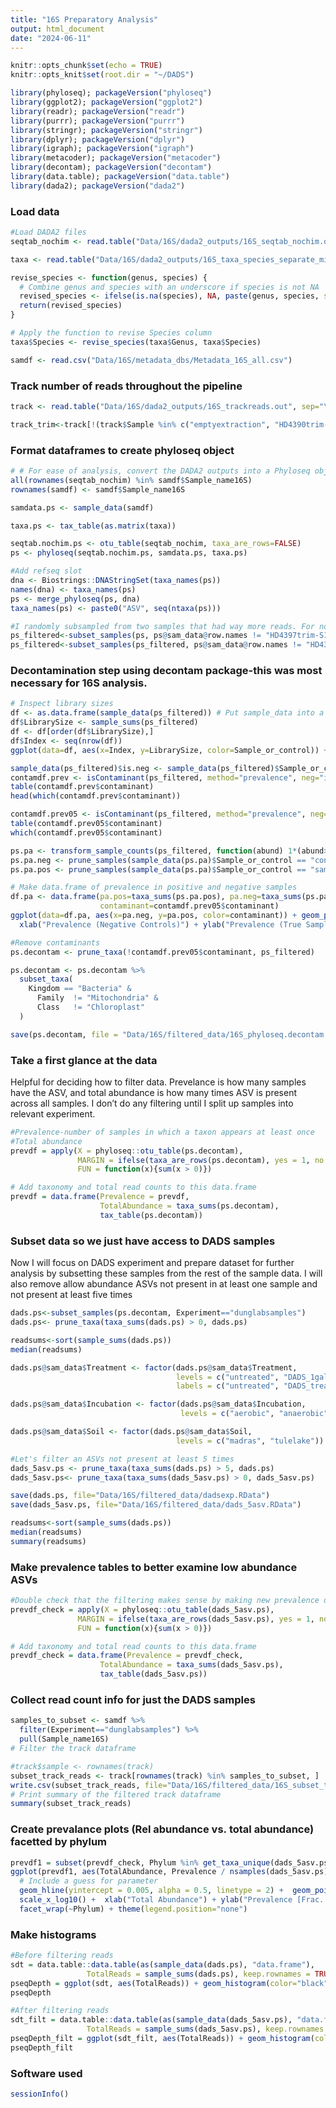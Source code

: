 ```yaml
---
title: "16S Preparatory Analysis"
output: html_document
date: "2024-06-11"
---
```

```r
knitr::opts_chunk$set(echo = TRUE)
knitr::opts_knit$set(root.dir = "~/DADS")

library(phyloseq); packageVersion("phyloseq")
library(ggplot2); packageVersion("ggplot2")
library(readr); packageVersion("readr")
library(purrr); packageVersion("purrr")
library(stringr); packageVersion("stringr")
library(dplyr); packageVersion("dplyr")
library(igraph); packageVersion("igraph")
library(metacoder); packageVersion("metacoder")
library(decontam); packageVersion("decontam")
library(data.table); packageVersion("data.table")
library(dada2); packageVersion("dada2")
```

### Load data
```r
#Load DADA2 files
seqtab_nochim <- read.table("Data/16S/dada2_outputs/16S_seqtab_nochim.out",sep="\t",stringsAsFactors=F,header=T)

taxa <- read.table("Data/16S/dada2_outputs/16S_taxa_species_separate_minboot60.out",sep="\t",stringsAsFactors=F,header=T)

revise_species <- function(genus, species) {
  # Combine genus and species with an underscore if species is not NA
  revised_species <- ifelse(is.na(species), NA, paste(genus, species, sep = "_"))
  return(revised_species)
}

# Apply the function to revise Species column
taxa$Species <- revise_species(taxa$Genus, taxa$Species)

samdf <- read.csv("Data/16S/metadata_dbs/Metadata_16S_all.csv")
```

### Track number of reads throughout the pipeline
```r
track <- read.table("Data/16S/dada2_outputs/16S_trackreads.out", sep="\t", stringsAsFactors = F, header=T)

track_trim<-track[!(track$Sample %in% c("emptyextraction", "HD4390trim-S1", "HD4397trim-S15", "NTC")), ]
```

### Format dataframes to create phyloseq object
```r
# # For ease of analysis, convert the DADA2 outputs into a Phyloseq object, and filter out any necessary samples
all(rownames(seqtab_nochim) %in% samdf$Sample_name16S) 
rownames(samdf) <- samdf$Sample_name16S

samdata.ps <- sample_data(samdf)

taxa.ps <- tax_table(as.matrix(taxa))

seqtab.nochim.ps <- otu_table(seqtab_nochim, taxa_are_rows=FALSE)
ps <- phyloseq(seqtab.nochim.ps, samdata.ps, taxa.ps)

#Add refseq slot
dna <- Biostrings::DNAStringSet(taxa_names(ps))
names(dna) <- taxa_names(ps)
ps <- merge_phyloseq(ps, dna)
taxa_names(ps) <- paste0("ASV", seq(ntaxa(ps)))

#I randomly subsampled from two samples that had way more reads. For now I will remove these samples, but it is always an option to use the subsampled samples
ps_filtered<-subset_samples(ps, ps@sam_data@row.names != "HD4397trim-S15")
ps_filtered<-subset_samples(ps_filtered, ps@sam_data@row.names != "HD4390trim-S1")
```

### Decontamination step using decontam package-this was most necessary for 16S analysis.
```r
# Inspect library sizes
df <- as.data.frame(sample_data(ps_filtered)) # Put sample_data into a ggplot-friendly data.frame
df$LibrarySize <- sample_sums(ps_filtered)
df <- df[order(df$LibrarySize),]
df$Index <- seq(nrow(df))
ggplot(data=df, aes(x=Index, y=LibrarySize, color=Sample_or_control)) + geom_point()

sample_data(ps_filtered)$is.neg <- sample_data(ps_filtered)$Sample_or_control == "control"
contamdf.prev <- isContaminant(ps_filtered, method="prevalence", neg="is.neg")
table(contamdf.prev$contaminant)
head(which(contamdf.prev$contaminant))

contamdf.prev05 <- isContaminant(ps_filtered, method="prevalence", neg="is.neg", threshold=0.5)
table(contamdf.prev05$contaminant)
which(contamdf.prev05$contaminant)

ps.pa <- transform_sample_counts(ps_filtered, function(abund) 1*(abund>0))
ps.pa.neg <- prune_samples(sample_data(ps.pa)$Sample_or_control == "control", ps.pa)
ps.pa.pos <- prune_samples(sample_data(ps.pa)$Sample_or_control == "sample", ps.pa)

# Make data.frame of prevalence in positive and negative samples
df.pa <- data.frame(pa.pos=taxa_sums(ps.pa.pos), pa.neg=taxa_sums(ps.pa.neg),
                    contaminant=contamdf.prev05$contaminant)
ggplot(data=df.pa, aes(x=pa.neg, y=pa.pos, color=contaminant)) + geom_point() +
  xlab("Prevalence (Negative Controls)") + ylab("Prevalence (True Samples)")

#Remove contaminants
ps.decontam <- prune_taxa(!contamdf.prev05$contaminant, ps_filtered)

ps.decontam <- ps.decontam %>%
  subset_taxa(
    Kingdom == "Bacteria" &
      Family  != "Mitochondria" &
      Class   != "Chloroplast"
  )

save(ps.decontam, file = "Data/16S/filtered_data/16S_phyloseq.decontam.RData")
```


### Take a first glance at the data

Helpful for deciding how to filter data. Prevelance is how many samples have the ASV, and total abundance is how many times ASV is present across all samples. I don't do any filtering until I split up samples into relevant experiment.
```r
#Prevalence-number of samples in which a taxon appears at least once
#Total abundance
prevdf = apply(X = phyloseq::otu_table(ps.decontam),
               MARGIN = ifelse(taxa_are_rows(ps.decontam), yes = 1, no = 2),
               FUN = function(x){sum(x > 0)})

# Add taxonomy and total read counts to this data.frame
prevdf = data.frame(Prevalence = prevdf,
                    TotalAbundance = taxa_sums(ps.decontam),
                    tax_table(ps.decontam))
```


### Subset data so we just have access to DADS samples

Now I will focus on DADS experiment and prepare dataset for further analysis by subsetting these samples from the rest of the sample data. I will also remove allow abundance ASVs not present in at least one sample and not present at least five times
```r
dads.ps<-subset_samples(ps.decontam, Experiment=="dunglabsamples")
dads.ps<- prune_taxa(taxa_sums(dads.ps) > 0, dads.ps)

readsums<-sort(sample_sums(dads.ps))
median(readsums)

dads.ps@sam_data$Treatment <- factor(dads.ps@sam_data$Treatment,
                                     levels = c("untreated", "DADS_1gal_A"),
                                     labels = c("untreated", "DADS_treated"))

dads.ps@sam_data$Incubation <- factor(dads.ps@sam_data$Incubation,
                                      levels = c("aerobic", "anaerobic"))

dads.ps@sam_data$Soil <- factor(dads.ps@sam_data$Soil,
                                     levels = c("madras", "tulelake"))

#Let's filter an ASVs not present at least 5 times
dads_5asv.ps <- prune_taxa(taxa_sums(dads.ps) > 5, dads.ps)
dads_5asv.ps<- prune_taxa(taxa_sums(dads_5asv.ps) > 0, dads_5asv.ps)

save(dads.ps, file="Data/16S/filtered_data/dadsexp.RData")
save(dads_5asv.ps, file="Data/16S/filtered_data/dads_5asv.RData")

readsums<-sort(sample_sums(dads.ps))
median(readsums)
summary(readsums)
```


### Make prevalence tables to better examine low abundance ASVs
```r
#Double check that the filtering makes sense by making new prevalence dataframe
prevdf_check = apply(X = phyloseq::otu_table(dads_5asv.ps),
               MARGIN = ifelse(taxa_are_rows(dads_5asv.ps), yes = 1, no = 2),
               FUN = function(x){sum(x > 0)})

# Add taxonomy and total read counts to this data.frame
prevdf_check = data.frame(Prevalence = prevdf_check,
                    TotalAbundance = taxa_sums(dads_5asv.ps),
                    tax_table(dads_5asv.ps))

```

### Collect read count info for just the DADS samples
```r
samples_to_subset <- samdf %>%
  filter(Experiment=="dunglabsamples") %>% 
  pull(Sample_name16S)
# Filter the track dataframe

#track$sample <- rownames(track)
subset_track_reads <- track[rownames(track) %in% samples_to_subset, ]
write.csv(subset_track_reads, file="Data/16S/filtered_data/16S_subset_track_reads_dads.csv",row.names = TRUE)
# Print summary of the filtered track dataframe
summary(subset_track_reads)
```

### Create prevalance plots (Rel abundance vs. total abundance) facetted by phylum
```r
prevdf1 = subset(prevdf_check, Phylum %in% get_taxa_unique(dads_5asv.ps, "Phylum"))
ggplot(prevdf1, aes(TotalAbundance, Prevalence / nsamples(dads_5asv.ps),color=Phylum)) +
  # Include a guess for parameter
  geom_hline(yintercept = 0.005, alpha = 0.5, linetype = 2) +  geom_point(size = 2, alpha = 0.7) +
  scale_x_log10() +  xlab("Total Abundance") + ylab("Prevalence [Frac. Samples]") +
  facet_wrap(~Phylum) + theme(legend.position="none")
```

### Make histograms
```r
#Before filtering reads
sdt = data.table::data.table(as(sample_data(dads.ps), "data.frame"),
                 TotalReads = sample_sums(dads.ps), keep.rownames = TRUE)
pseqDepth = ggplot(sdt, aes(TotalReads)) + geom_histogram(color="black", fill="lightblue") + ggtitle("Histogram of sequencing depth-before filtering samples with low read depths") + labs(x="Depth", y="Frequency")
pseqDepth

#After filtering reads
sdt_filt = data.table::data.table(as(sample_data(dads_5asv.ps), "data.frame"),
                 TotalReads = sample_sums(dads_5asv.ps), keep.rownames = TRUE)
pseqDepth_filt = ggplot(sdt_filt, aes(TotalReads)) + geom_histogram(color="black", fill="lightblue") + ggtitle("Histogram of sequencing depth after filtering samples with low read depths") + labs(x="Depth", y="Frequency")
pseqDepth_filt
```

### Software used
```r
sessionInfo()
```
